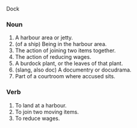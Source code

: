 Dock

===Noun===

#A harbour area or jetty.
#(of a ship) Being in the harbour area.
#The action of joining two items together.
#The action of reducing wages.
#A burdock plant, or the leaves of that plant.
#(slang, also doc) A documentry or docudrama.
#Part of a courtroom where accused sits.

===Verb===

#To land at a harbour.
#To join two moving items.
#To reduce wages.